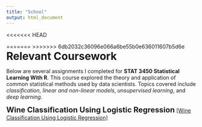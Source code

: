 ```yaml
---
title: "School"
output: html_document
---
```

<<<<<<< HEAD

=======
>>>>>>> 6db2032c36096e066a6be55b0e636011607b5d6e
<span style="font-size:28px"><b>Relevant Coursework</b></span>

Below are several assignments I completed for **STAT 3450 Statistical Learning With R**. This course explored the theory and application of common statistical methods used by data scientists. Topics covered include *classification*, *linear and non-linear models*, *unsupervised learning*, and *deep learning*. 

<span style="font-size:20px"><b>Wine Classification Using Logistic Regression</b></span>
<a href="improved_wine.pdf" target="_blank">[Wine Classification Using Logistic Regression]</a>






